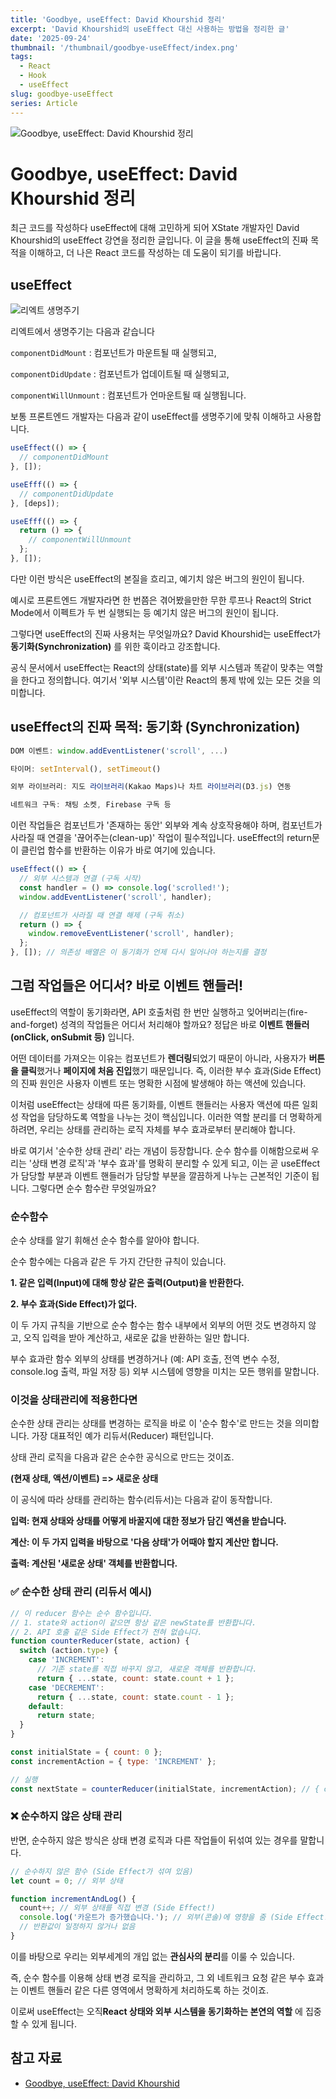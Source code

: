 ```yaml
---
title: 'Goodbye, useEffect: David Khourshid 정리'
excerpt: 'David Khourshid의 useEffect 대신 사용하는 방법을 정리한 글'
date: '2025-09-24'
thumbnail: '/thumbnail/goodbye-useEffect/index.png'
tags:
  - React
  - Hook
  - useEffect
slug: goodbye-useEffect
series: Article
---
```


![Goodbye, useEffect: David Khourshid 정리](/thumbnail/goodbye-useEffect/index.png)

# Goodbye, useEffect: David Khourshid 정리

최근 코드를 작성하다 useEffect에 대해 고민하게 되어 XState 개발자인 David Khourshid의 useEffect 강연을 정리한 글입니다. 이 글을 통해 useEffect의 진짜 목적을 이해하고, 더 나은 React 코드를 작성하는 데 도움이 되기를 바랍니다.

## useEffect

![리엑트 생명주기](/thumbnail/goodbye-useEffect/lifecycle.png)

리엑트에서 생명주기는 다음과 같습니다

`componentDidMount` : 컴포넌트가 마운트될 때 실행되고,

`componentDidUpdate` : 컴포넌트가 업데이트될 때 실행되고,

`componentWillUnmount` : 컴포넌트가 언마운트될 때 실행됩니다.

보통 프론트엔드 개발자는 다음과 같이 useEffect를 생명주기에 맞춰 이해하고 사용합니다.

```js
useEffect(() => {
  // componentDidMount
}, []);

useEfff(() => {
  // componentDidUpdate
}, [deps]);

useEfff(() => {
  return () => {
    // componentWillUnmount
  };
}, []);
```

다만 이런 방식은 useEffect의 본질을 흐리고, 예기치 않은 버그의 원인이 됩니다.

예시로 프론트엔드 개발자라면 한 번쯤은 겪어봤을만한 무한 루프나 React의 Strict Mode에서 이펙트가 두 번 실행되는 등 예기치 않은 버그의 원인이 됩니다.

그렇다면 useEffect의 진짜 사용처는 무엇일까요? David Khourshid는 useEffect가 **동기화(Synchronization)** 를 위한 훅이라고 강조합니다.

공식 문서에서 useEffect는 React의 상태(state)를 외부 시스템과 똑같이 맞추는 역할을 한다고 정의합니다. 여기서 '외부 시스템'이란 React의 통제 밖에 있는 모든 것을 의미합니다.

## useEffect의 진짜 목적: 동기화 (Synchronization)

```js
DOM 이벤트: window.addEventListener('scroll', ...)

타이머: setInterval(), setTimeout()

외부 라이브러리: 지도 라이브러리(Kakao Maps)나 차트 라이브러리(D3.js) 연동

네트워크 구독: 채팅 소켓, Firebase 구독 등
```

이런 작업들은 컴포넌트가 '존재하는 동안' 외부와 계속 상호작용해야 하며, 컴포넌트가 사라질 때 연결을 '끊어주는(clean-up)' 작업이 필수적입니다. useEffect의 return문이 클린업 함수를 반환하는 이유가 바로 여기에 있습니다.

```js
useEffect(() => {
  // 외부 시스템과 연결 (구독 시작)
  const handler = () => console.log('scrolled!');
  window.addEventListener('scroll', handler);

  // 컴포넌트가 사라질 때 연결 해제 (구독 취소)
  return () => {
    window.removeEventListener('scroll', handler);
  };
}, []); // 의존성 배열은 이 동기화가 언제 다시 일어나야 하는지를 결정
```

## 그럼 작업들은 어디서? 바로 이벤트 핸들러!

useEffect의 역할이 동기화라면, API 호출처럼 한 번만 실행하고 잊어버리는(fire-and-forget) 성격의 작업들은 어디서 처리해야 할까요? 정답은 바로 **이벤트 핸들러 (onClick, onSubmit 등)** 입니다.

어떤 데이터를 가져오는 이유는 컴포넌트가 **렌더링**되었기 때문이 아니라, 사용자가 **버튼을 클릭**했거나 **페이지에 처음 진입**했기 때문입니다. 즉, 이러한 부수 효과(Side Effect)의 진짜 원인은 사용자 이벤트 또는 명확한 시점에 발생해야 하는 액션에 있습니다.

이처럼 useEffect는 상태에 따른 동기화를, 이벤트 핸들러는 사용자 액션에 따른 일회성 작업을 담당하도록 역할을 나누는 것이 핵심입니다. 이러한 역할 분리를 더 명확하게 하려면, 우리는 상태를 관리하는 로직 자체를 부수 효과로부터 분리해야 합니다.

바로 여기서 '순수한 상태 관리' 라는 개념이 등장합니다. 순수 함수를 이해함으로써 우리는 '상태 변경 로직'과 '부수 효과'를 명확히 분리할 수 있게 되고, 이는 곧 useEffect가 담당할 부분과 이벤트 핸들러가 담당할 부분을 깔끔하게 나누는 근본적인 기준이 됩니다. 그렇다면 순수 함수란 무엇일까요?

### 순수함수

순수 상태를 알기 휘해선 순수 함수를 알아야 합니다.

순수 함수에는 다음과 같은 두 가지 간단한 규칙이 있습니다.

**1. 같은 입력(Input)에 대해 항상 같은 출력(Output)을 반환한다.**

**2. 부수 효과(Side Effect)가 없다.**

이 두 가지 규칙을 기반으로 순수 함수는 함수 내부에서 외부의 어떤 것도 변경하지 않고, 오직 입력을 받아 계산하고, 새로운 값을 반환하는 일만 합니다.

부수 효과란 함수 외부의 상태를 변경하거나 (예: API 호출, 전역 변수 수정, console.log 출력, 파일 저장 등) 외부 시스템에 영향을 미치는 모든 행위를 말합니다.

### 이것을 상태관리에 적용한다면

순수한 상태 관리는 상태를 변경하는 로직을 바로 이 '순수 함수'로 만드는 것을 의미합니다. 가장 대표적인 예가 리듀서(Reducer) 패턴입니다.

상태 관리 로직을 다음과 같은 순수한 공식으로 만드는 것이죠.

**(현재 상태, 액션/이벤트) => 새로운 상태**

이 공식에 따라 상태를 관리하는 함수(리듀서)는 다음과 같이 동작합니다.

**입력: 현재 상태와 상태를 어떻게 바꿀지에 대한 정보가 담긴 액션을 받습니다.**

**계산: 이 두 가지 입력을 바탕으로 '다음 상태'가 어때야 할지 계산만 합니다.**

**출력: 계산된 '새로운 상태' 객체를 반환합니다.**

### ✅ 순수한 상태 관리 (리듀서 예시)

```js
// 이 reducer 함수는 순수 함수입니다.
// 1. state와 action이 같으면 항상 같은 newState를 반환합니다.
// 2. API 호출 같은 Side Effect가 전혀 없습니다.
function counterReducer(state, action) {
  switch (action.type) {
    case 'INCREMENT':
      // 기존 state를 직접 바꾸지 않고, 새로운 객체를 반환합니다.
      return { ...state, count: state.count + 1 };
    case 'DECREMENT':
      return { ...state, count: state.count - 1 };
    default:
      return state;
  }
}

const initialState = { count: 0 };
const incrementAction = { type: 'INCREMENT' };

// 실행
const nextState = counterReducer(initialState, incrementAction); // { count: 1 }을 반환
```

### ❌ 순수하지 않은 상태 관리

반면, 순수하지 않은 방식은 상태 변경 로직과 다른 작업들이 뒤섞여 있는 경우를 말합니다.

```js
// 순수하지 않은 함수 (Side Effect가 섞여 있음)
let count = 0; // 외부 상태

function incrementAndLog() {
  count++; // 외부 상태를 직접 변경 (Side Effect!)
  console.log('카운트가 증가했습니다.'); // 외부(콘솔)에 영향을 줌 (Side Effect!)
  // 반환값이 일정하지 않거나 없음
}
```

이를 바탕으로 우리는 외부세계의 개입 없는 **관심사의 분리**를 이룰 수 있습니다.

즉, 순수 함수를 이용해 상태 변경 로직을 관리하고, 그 외 네트워크 요청 같은 부수 효과는 이벤트 핸들러 같은 다른 영역에서 명확하게 처리하도록 하는 것이죠.

이로써 useEffect는 오직**React 상태와 외부 시스템을 동기화하는 본연의 역할** 에 집중할 수 있게 됩니다.

## 참고 자료

- [Goodbye, useEffect: David Khourshid](https://www.youtube.com/watch?v=HPoC-k7Rxwo)
